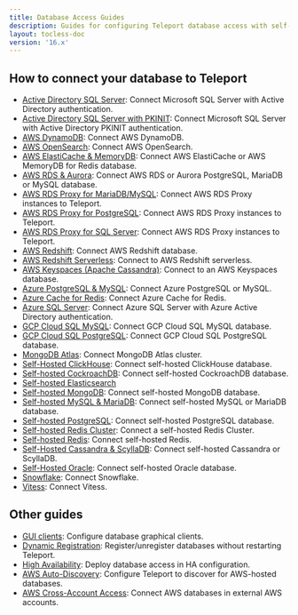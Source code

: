 ```yaml
---
title: Database Access Guides
description: Guides for configuring Teleport database access with self-hosted or cloud-hosted databases.
layout: tocless-doc
version: '16.x'
---
```


## How to connect your database to Teleport

- [Active Directory SQL Server](/ver/16.x/database-access/guides/sql-server-ad): Connect Microsoft SQL Server with Active Directory authentication.
- [Active Directory SQL Server with PKINIT](/ver/16.x/database-access/guides/sql-server-ad-pkinit): Connect Microsoft SQL Server with Active Directory PKINIT authentication.
- [AWS DynamoDB](/ver/16.x/database-access/guides/aws-dynamodb): Connect AWS DynamoDB.
- [AWS OpenSearch](/ver/16.x/database-access/guides/aws-opensearch): Connect AWS OpenSearch.
- [AWS ElastiCache & MemoryDB](/ver/16.x/database-access/guides/redis-aws): Connect AWS ElastiCache or AWS MemoryDB for Redis database.
- [AWS RDS & Aurora](/ver/16.x/database-access/guides/rds): Connect AWS RDS or Aurora PostgreSQL, MariaDB or MySQL database.
- [AWS RDS Proxy for MariaDB/MySQL](/ver/16.x/database-access/guides/rds-proxy-mysql): Connect AWS RDS Proxy instances to Teleport.
- [AWS RDS Proxy for PostgreSQL](/ver/16.x/database-access/guides/rds-proxy-postgres): Connect AWS RDS Proxy instances to Teleport.
- [AWS RDS Proxy for SQL Server](/ver/16.x/database-access/guides/rds-proxy-sqlserver): Connect AWS RDS Proxy instances to Teleport.
- [AWS Redshift](/ver/16.x/database-access/guides/postgres-redshift): Connect AWS Redshift database.
- [AWS Redshift Serverless](/ver/16.x/database-access/guides/redshift-serverless): Connect to AWS Redshift serverless.
- [AWS Keyspaces (Apache Cassandra)](/ver/16.x/database-access/guides/aws-cassandra-keyspaces): Connect to an AWS Keyspaces database.
- [Azure PostgreSQL & MySQL](/ver/16.x/database-access/guides/azure-postgres-mysql): Connect Azure PostgreSQL or MySQL.
- [Azure Cache for Redis](/ver/16.x/database-access/guides/azure-redis): Connect Azure Cache for Redis.
- [Azure SQL Server](/ver/16.x/database-access/guides/azure-sql-server-ad): Connect Azure SQL Server with Azure Active Directory authentication.
- [GCP Cloud SQL MySQL](/ver/16.x/database-access/guides/mysql-cloudsql): Connect GCP Cloud SQL MySQL database.
- [GCP Cloud SQL PostgreSQL](/ver/16.x/database-access/guides/postgres-cloudsql): Connect GCP Cloud SQL PostgreSQL database.
- [MongoDB Atlas](/ver/16.x/database-access/guides/mongodb-atlas): Connect MongoDB Atlas cluster.
- [Self-Hosted ClickHouse](/ver/16.x/database-access/guides/clickhouse-self-hosted): Connect self-hosted ClickHouse database.
- [Self-hosted CockroachDB](/ver/16.x/database-access/guides/cockroachdb-self-hosted): Connect self-hosted CockroachDB database.
- [Self-hosted Elasticsearch](/ver/16.x/database-access/guides/elastic)
- [Self-hosted MongoDB](/ver/16.x/database-access/guides/mongodb-self-hosted): Connect self-hosted MongoDB database.
- [Self-hosted MySQL & MariaDB](/ver/16.x/database-access/guides/mysql-self-hosted): Connect self-hosted MySQL or MariaDB database.
- [Self-hosted PostgreSQL](/ver/16.x/database-access/guides/postgres-self-hosted): Connect self-hosted PostgreSQL database.
- [Self-hosted Redis Cluster](/ver/16.x/database-access/guides/redis-cluster): Connect a self-hosted Redis Cluster.
- [Self-hosted Redis](/ver/16.x/database-access/guides/redis): Connect self-hosted Redis.
- [Self-Hosted Cassandra & ScyllaDB](/ver/16.x/database-access/guides/cassandra-self-hosted): Connect self-hosted Cassandra or ScyllaDB.
- [Self-Hosted Oracle](/ver/16.x/database-access/guides/oracle-self-hosted): Connect self-hosted Oracle database.
- [Snowflake](/ver/16.x/database-access/guides/snowflake): Connect Snowflake.
- [Vitess](/ver/16.x/database-access/guides/vitess): Connect Vitess.

## Other guides

- [GUI clients](/ver/16.x/connect-your-client/gui-clients): Configure database graphical clients.
- [Dynamic Registration](/ver/16.x/database-access/guides/dynamic-registration): Register/unregister databases without restarting Teleport.
- [High Availability](/ver/16.x/database-access/guides/ha): Deploy database access in HA configuration.
- [AWS Auto-Discovery](/ver/16.x/database-access/guides/aws-discovery): Configure Teleport to discover for AWS-hosted databases.
- [AWS Cross-Account Access](/ver/16.x/database-access/guides/aws-cross-account): Connect AWS databases in external AWS accounts.
